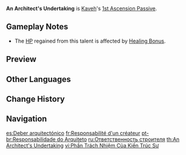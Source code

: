 {{Talent Infobox
|image         = Talent An Architect's Undertaking.png
|character     = Kaveh
|type          = 1st Ascension Passive
|info          = When DMG dealt by a [[Dendro Core]] (including DMG from Burgeon and Hyperbloom) hits Kaveh, Kaveh will regain [[HP]] equal to 300% of his [[Elemental Mastery]]. This effect can be triggered once every 0.5s.
|utility1      = Healing
|utility2      = Elemental Reaction Dependent
|scale_att1    = Elemental Mastery
}}
'''An Architect's Undertaking''' is [[Kaveh]]'s [[1st Ascension Passive]].

==Gameplay Notes==
* The [[HP]] regained from this talent is affected by [[Healing/Healing Bonus|Healing Bonus]].

==Preview==
{{Preview|An Architect's Undertaking Preview}}

==Other Languages==
{{Other Languages
|en        = An Architect's Undertaking
|zhs       = 营造者的担当
|zhs_rm    = Yíngzào-zhě de Dāndāng
|zht       = 營造者的擔當
|zht_rm    = Yíngzào-zhě de Dāndāng
|zh_tl     = 
|ja        = 創造者の役目
|ja_rm     = Souzousha no Yakume
|ja_tl     = 
|ko        = 건축가의 책임
|ko_rm     = Geonchukga-ui Chaegim
|ko_tl     = An Architect's Responsibility
|es        = Deber arquitectónico
|es_tl     = Architectural Duty
|fr        = Responsabilité d'un créateur
|fr_tl     = A Creator's Responsibility
|ru        = Ответственность строителя
|ru_tl     = A Constructor's Responsibility
|th        = An Architect's Undertaking
|vi        = Phần Trách Nhiệm Của Kiến Trúc Sư
|vi_tl     = An Architect's Responsibility 
|de        = Verantwortung des Bauherrn
|de_tl     = Responsibility of the Client
|id        = An Architect's Undertaking
|pt        = Responsabilidade do Arquiteto
|pt_tl     = 
|tr        = Mimari Anlayış
|tr_tl     = Architectual Understanding
|it        = Impresa dell'architetto
|it_tl     = 
}}

==Change History==
{{Change History|3.6}}

==Navigation==
{{Talent Navbox|Kaveh}}

[[es:Deber arquitectónico]]
[[fr:Responsabilité d'un créateur]]
[[pt-br:Responsabilidade do Arquiteto]]
[[ru:Ответственность строителя]]
[[th:An Architect's Undertaking]]
[[vi:Phần Trách Nhiệm Của Kiến Trúc Sư]]